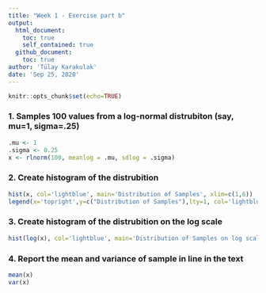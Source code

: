 ```yaml
---
title: "Week 1 - Exercise part b"
output:
  html_document:
    toc: true
    self_contained: true
  github_document:
    toc: true
author: 'Tülay Karakulak'
date: 'Sep 25, 2020'
---
```


```r
knitr::opts_chunk$set(echo=TRUE)
```


### 1. Samples 100 values from a log-normal distrubiton (say, mu=1, sigma=.25)

```r
.mu <- 1
.sigma <- 0.25
x <- rlnorm(100, meanlog = .mu, sdlog = .sigma)
```


### 2. Create histogram of the distrubition
```r
hist(x, col='lightblue', main='Distribution of Samples', xlim=c(1,6))
legend(x='topright',y=c("Distribution of Samples"),lty=1, col='lightblue')
```

### 3. Create histogram of the distrubition on the log scale

```r
hist(log(x), col='lightblue', main='Distribution of Samples on log scale', xlim=c(0,2))
```

### 4. Report the mean and variance of sample in line in the text
```r
mean(x)
var(x)
```



